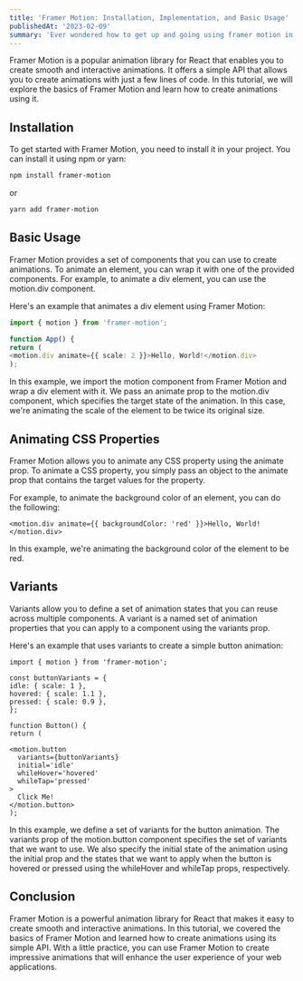 ```yaml
---
title: 'Framer Motion: Installation, Implementation, and Basic Usage'
publishedAt: '2023-02-09'
summary: 'Ever wondered how to get up and going using framer motion in react? This tutorial will show you how.'
---
```


Framer Motion is a popular animation library for React that enables you to create smooth and interactive animations. It offers a simple API that allows you to create animations with just a few lines of code. In this tutorial, we will explore the basics of Framer Motion and learn how to create animations using it.

## Installation

To get started with Framer Motion, you need to install it in your project. You can install it using npm or yarn:

```bash
npm install framer-motion
```

or

```bash
yarn add framer-motion
```

## Basic Usage

Framer Motion provides a set of components that you can use to create animations. To animate an element, you can wrap it with one of the provided components. For example, to animate a div element, you can use the motion.div component.

Here's an example that animates a div element using Framer Motion:

```ts
import { motion } from 'framer-motion';

function App() {
return (
<motion.div animate={{ scale: 2 }}>Hello, World!</motion.div>
);
```

In this example, we import the motion component from Framer Motion and wrap
a div element with it. We pass an animate prop to the motion.div component, which
specifies the target state of the animation. In this case, we're animating the scale
of the element to be twice its original size.

## Animating CSS Properties

Framer Motion allows you to animate any CSS property using the animate prop. To animate a CSS property, you simply pass an object to the animate prop that contains the target values for the property.

For example, to animate the background color of an element, you can do the following:

```tsx
<motion.div animate={{ backgroundColor: 'red' }}>Hello, World!</motion.div>
```

In this example, we're animating the background color of the element to be red.

## Variants

Variants allow you to define a set of animation states that you can reuse across multiple components. A variant is a named set of animation properties that you can apply to a component using the variants prop.

Here's an example that uses variants to create a simple button animation:

```tsx
import { motion } from 'framer-motion';

const buttonVariants = {
idle: { scale: 1 },
hovered: { scale: 1.1 },
pressed: { scale: 0.9 },
};

function Button() {
return (

<motion.button
  variants={buttonVariants}
  initial='idle'
  whileHover='hovered'
  whileTap='pressed'
>
  Click Me!
</motion.button>
);
```

In this example, we define a set of variants for the button animation. The variants
prop of the motion.button component specifies the set of variants that we want to
use. We also specify the initial state of the animation using the initial prop and
the states that we want to apply when the button is hovered or pressed using the
whileHover and whileTap props, respectively.

## Conclusion

Framer Motion is a powerful animation library for React that makes it easy to create smooth and interactive animations. In this tutorial, we covered the basics of Framer Motion and learned how to create animations using its simple API. With a little practice, you can use Framer Motion to create impressive animations that will enhance the user experience of your web applications.